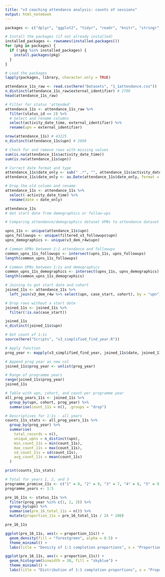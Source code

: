 ```yaml
---
title: "v3 coaching attendance analysis: counts of sessions"
output: html_notebook
---
```


```r
packages <- c("dplyr", "ggplot2", "tidyr", "readr", "knitr", "stringr", "lubridate", "here")

# Install the packages (if not already installed)
installed_packages <- rownames(installed.packages())
for (pkg in packages) {
  if (!pkg %in% installed_packages) {
    install.packages(pkg)
  }
}

# Load the packages
lapply(packages, library, character.only = TRUE)
```

```r
attendance_11s_raw <- read.csv(here("Datasets", "1_1attendance.csv"))
n_distinct(attendance_11s_raw$external_identifier) # 2708
head(attendance_11s_raw)
```

```r
# Filter for status 'attended'
attendance_11s <- attendance_11s_raw %>%
  filter(status_id == 2) %>%
  # Select and rename columns
  select(activity_date_time, external_identifier) %>%
  rename(upn = external_identifier)

nrow(attendance_11s) # 43225
n_distinct(attendance_11s$upn) # 2698
```

```r
# Check for and remove rows with missing values
sum(is.na(attendance_11s$activity_date_time))
sum(is.na(attendance_11s$upn))
```

```r
# Correct date format and type
attendance_11s$date_only <- sub(" .*", "", attendance_11s$activity_date_time)
attendance_11s$date_only <- as.Date(attendance_11s$date_only, format = "%d/%m/%Y")

# Drop the old column and rename
attendance_11s <- attendance_11s %>%
  select(-activity_date_time) %>%
  rename(date = date_only)
```

```r
attendance_11s
# Get start date from demographics or follow-ups
```

```r
# Comparing attendance/demographics dataset UPNs to attendance dataset to see which one has more matches (to retrieve start date)

upns_11s <- unique(attendance_11s$upn)
upns_followups <- unique(filtered_v3_followups$upn)
upns_demographics <- unique(v3_dem_r4w$upn)
```

```r
# Common UPNs between 1:1 attendance and followups
common_upns_11s_followups <- intersect(upns_11s, upns_followups)
length(common_upns_11s_followups)

# Common UPNs between 1:1s and demographics
common_upns_11s_demographics <- intersect(upns_11s, upns_demographics)
length(common_upns_11s_demographics)
```

```r
# Joining to get start date and cohort
joined_11s <- attendance_11s %>%
  left_join(v3_dem_r4w %>% select(upn, case_start, cohort), by = "upn")

# Drop rows without a start date
joined_11s <- joined_11s %>%
  filter(!is.na(case_start))

joined_11s
n_distinct(joined_11s$upn)
```

```r
# Get count of 1:1s
source(here("Scripts", "v3_simplified_find_year.R"))

# Apply function
prog_year <- mapply(v3_simplified_find_year, joined_11s$date, joined_11s$case_start, SIMPLIFY = FALSE)

# Append prog year as new col
joined_11s$prog_year <- unlist(prog_year)

# Range of programme years
range(joined_11s$prog_year)
joined_11s
```

```r
# Table with upn, cohort, and count per programme year
all_prog_years_11s <- joined_11s %>%
  group_by(upn, cohort, prog_year) %>%
  summarise(count_11s = n(), .groups = "drop")
```

```r
# Descriptives for 1:1s - all years
counts_11s_stats <- all_prog_years_11s %>%
  group_by(prog_year) %>%
  summarise(
    total_records = n(),
    unique_upns = n_distinct(upn),
    min_count_11s = min(count_11s),
    max_count_11s = max(count_11s),
    sd_count_11s = sd(count_11s),
    avg_count_11s = mean(count_11s)
  )

print(counts_11s_stats)
```

```r
# Total for years 1, 2, and 3
programme_promise_11s <- c("1" = 8, "2" = 9, "3" = 7, "4" = 8, "5" = 9)
programme_years <- 1:5
```

```r
pre_16_11s <- status_11s %>%
  filter(prog_year %in% c(1, 2, 3)) %>%
  group_by(upn) %>%
  summarise(pre_16_total_11s = n()) %>%
  mutate(proportion_11s = pre_16_total_11s / 24 * 100)

pre_16_11s
```

```r
ggplot(pre_16_11s, aes(x = proportion_11s)) +
  geom_density(fill = "forestgreen", alpha = 0.5) +
  theme_minimal() +
  labs(title = "Density of 1:1 completion proportions", x = "Proportion met", y = "Density")
```

```r
ggplot(pre_16_11s, aes(x = proportion_11s)) +
  geom_histogram(binwidth = 30, fill = "skyblue") +
  theme_minimal() +
  labs(title = "Distribution of 1:1 completion proportions", x = "Proportion met", y = "Frequency (count)")
```
